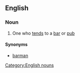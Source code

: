 ==English==
===Noun===
# One who [[tend]]s to a [[bar]] or [[pub]]
====Synonyms====
* [[barman]]
[[Category:English nouns]]
